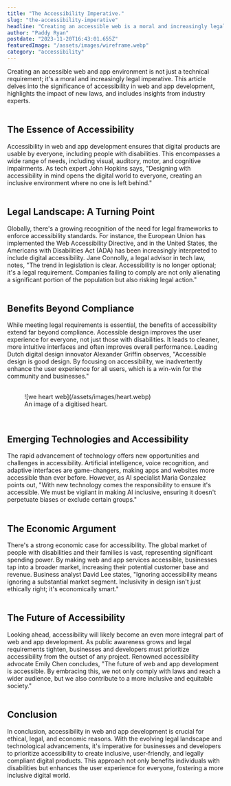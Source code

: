 ```yaml
---
title: "The Accessibility Imperative."
slug: "the-accessibility-imperative"
headline: "Creating an accessible web is a moral and increasingly legal Imperative."
author: "Paddy Ryan"
postdate: "2023-11-20T16:43:01.655Z"
featuredImage: "/assets/images/wireframe.webp"
category: "accessibility"
---
```

Creating an accessible web and app environment is not just a technical requirement; it's a moral and increasingly legal imperative. This article delves into the significance of accessibility in web and app development, highlights the impact of new laws, and includes insights from industry experts.
<br /><br />
<h2 className="text-xl font-black mb-4">The Essence of Accessibility</h2>
Accessibility in web and app development ensures that digital products are usable by everyone, including people with disabilities. This encompasses a wide range of needs, including visual, auditory, motor, and cognitive impairments. As tech expert John Hopkins says, "Designing with accessibility in mind opens the digital world to everyone, creating an inclusive environment where no one is left behind."
<br /><br />
<h2 className="text-xl font-black mb-4">Legal Landscape: A Turning Point</h2>
Globally, there's a growing recognition of the need for legal frameworks to enforce accessibility standards. For instance, the European Union has implemented the Web Accessibility Directive, and in the United States, the Americans with Disabilities Act (ADA) has been increasingly interpreted to include digital accessibility.
Jane Connolly, a legal advisor in tech law, notes, "The trend in legislation is clear. Accessibility is no longer optional; it's a legal requirement. Companies failing to comply are not only alienating a significant portion of the population but also risking legal action."
<br />
<br />
<h2 className="text-xl font-black mb-4">Benefits Beyond Compliance</h2>
While meeting legal requirements is essential, the benefits of accessibility extend far beyond compliance. Accessible design improves the user experience for everyone, not just those with disabilities. It leads to cleaner, more intuitive interfaces and often improves overall performance.
Leading Dutch digital design innovator Alexander Griffin observes, "Accessible design is good design. By focusing on accessibility, we inadvertently enhance the user experience for all users, which is a win-win for the community and businesses."
<br />
<br />
    <figure class="article_image">
        ![we heart web](/assets/images/heart.webp)
        <figcaption>An image of a digitised heart.</figcaption> 
    </figure>
<br>
<h2 className="text-xl font-black mb-4">Emerging Technologies and Accessibility</h2>
The rapid advancement of technology offers new opportunities and challenges in accessibility. Artificial intelligence, voice recognition, and adaptive interfaces are game-changers, making apps and websites more accessible than ever before.
However, as AI specialist Maria Gonzalez points out, "With new technology comes the responsibility to ensure it's accessible. We must be vigilant in making AI inclusive, ensuring it doesn't perpetuate biases or exclude certain groups."
<br />
<br />

<h2 className="text-xl font-black mb-4">The Economic Argument</h2>
There's a strong economic case for accessibility. The global market of people with disabilities and their families is vast, representing significant spending power. By making web and app services accessible, businesses tap into a broader market, increasing their potential customer base and revenue.
Business analyst David Lee states, "Ignoring accessibility means ignoring a substantial market segment. Inclusivity in design isn't just ethically right; it's economically smart."
<br />
<br />

<h2 className="text-xl font-black mb-4">The Future of Accessibility</h2>
Looking ahead, accessibility will likely become an even more integral part of web and app development. As public awareness grows and legal requirements tighten, businesses and developers must prioritize accessibility from the outset of any project.
Renowned accessibility advocate Emily Chen concludes, "The future of web and app development is accessible. By embracing this, we not only comply with laws and reach a wider audience, but we also contribute to a more inclusive and equitable society."
<br />
<br />

<h2 className="text-xl font-black mb-4">Conclusion</h2>
In conclusion, accessibility in web and app development is crucial for ethical, legal, and economic reasons. With the evolving legal landscape and technological advancements, it's imperative for businesses and developers to prioritize accessibility to create inclusive, user-friendly, and legally compliant digital products. This approach not only benefits individuals with disabilities but enhances the user experience for everyone, fostering a more inclusive digital world.
<br />

